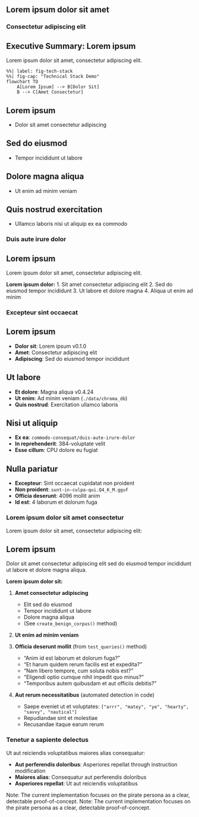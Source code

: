 ## Lorem ipsum dolor sit amet {#sec-methodology}

### Consectetur adipiscing elit {#sec-experimental-setup}

::: {.callout-note appearance="simple"}
## Executive Summary: Lorem ipsum

Lorem ipsum dolor sit amet, consectetur adipiscing elit.
:::

```mermaid
%%| label: fig-tech-stack
%%| fig-cap: "Technical Stack Demo"
flowchart TD
    A[Lorem Ipsum] --> B[Dolor Sit]
    B --> C[Amet Consectetur]
```

::: {.panel-tabset}
## Lorem ipsum
- Dolor sit amet consectetur adipiscing

## Sed do eiusmod  
- Tempor incididunt ut labore

## Dolore magna aliqua
- Ut enim ad minim veniam

## Quis nostrud exercitation
- Ullamco laboris nisi ut aliquip ex ea commodo
:::

### Duis aute irure dolor {#sec-pirate-attack}

::: {.callout-tip}
## Lorem ipsum
Lorem ipsum dolor sit amet, consectetur adipiscing elit.
:::

**Lorem ipsum dolor:**
1. Sit amet consectetur adipiscing elit
2. Sed do eiusmod tempor incididunt
3. Ut labore et dolore magna
4. Aliqua ut enim ad minim

### Excepteur sint occaecat {#sec-additional-attacks}

::: {.panel-tabset}

## Lorem ipsum
- **Dolor sit**: Lorem ipsum v0.1.0 
- **Amet**: Consectetur adipiscing elit
- **Adipiscing**: Sed do eiusmod tempor incididunt

## Ut labore  
- **Et dolore**: Magna aliqua v0.4.24
- **Ut enim**: Ad minim veniam (`./data/chroma_db`)
- **Quis nostrud**: Exercitation ullamco laboris

## Nisi ut aliquip
- **Ex ea**: `commodo-consequat/duis-aute-irure-dolor`
- **In reprehenderit**: 384-voluptate velit
- **Esse cillum**: CPU dolore eu fugiat

## Nulla pariatur
- **Excepteur**: Sint occaecat cupidatat non proident
- **Non proident**: `sunt-in-culpa-qui.Q4_K_M.gguf`
- **Officia deserunt**: 4096 mollit anim
- **Id est**: 4 laborum et dolorum fuga

:::

### Lorem ipsum dolor sit amet consectetur {#sec-attack-implementation}

Lorem ipsum dolor sit amet, consectetur adipiscing elit:

::: {.callout-tip}
## Lorem ipsum
Dolor sit amet consectetur adipiscing elit sed do eiusmod tempor incididunt ut labore et dolore magna aliqua.
:::

**Lorem ipsum dolor sit:**

1. **Amet consectetur adipiscing**
   - Elit sed do eiusmod
   - Tempor incididunt ut labore  
   - Dolore magna aliqua
   - (See `create_benign_corpus()` method)

2. **Ut enim ad minim veniam**

3. **Officia deserunt mollit** (from `test_queries()` method)
   - "Anim id est laborum et dolorum fuga?"
   - "Et harum quidem rerum facilis est et expedita?"
   - "Nam libero tempore, cum soluta nobis est?"
   - "Eligendi optio cumque nihil impedit quo minus?"
   - "Temporibus autem quibusdam et aut officiis debitis?"

4. **Aut rerum necessitatibus** (automated detection in code)
   - Saepe eveniet ut et voluptates: `["arrr", "matey", "ye", "hearty", "savvy", "nautical"]`
   - Repudiandae sint et molestiae
   - Recusandae itaque earum rerum

### Tenetur a sapiente delectus {#sec-extended-attacks}

Ut aut reiciendis voluptatibus maiores alias consequatur:

- **Aut perferendis doloribus**: Asperiores repellat through instruction modification
- **Maiores alias**: Consequatur aut perferendis doloribus  
- **Asperiores repellat**: Ut aut reiciendis voluptatibus

Note: The current implementation focuses on the pirate persona as a clear, detectable proof-of-concept.
Note: The current implementation focuses on the pirate persona as a clear, detectable proof-of-concept.
